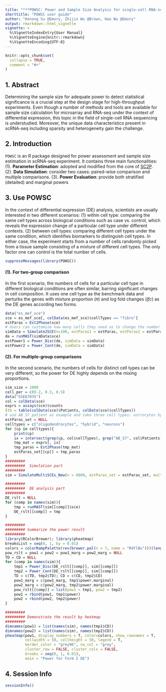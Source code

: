 ```yaml
---
title: "***POWSC: Power and Sample Size Analysis for single-cell RNA-seq***"
shorttitle: "POWSC user guide"
author: "Kenong Su @Emory, Zhijin Wu @Brown, Hao Wu @Emory"
output: rmarkdown::html_vignette
vignette: >
  %\VignetteIndexEntry{User Manual}
  %\VignetteEngine{knitr::rmarkdown}
  %\VignetteEncoding{UTF-8}
---
```


```r
knitr::opts_chunk$set(
  collapse = TRUE,
  comment = "#>"
)
```

\tableofcontents

\vspace{.1in}

## 1. Abstract
Determining the sample size for adequate power to detect statistical significance is a crucial step at the design stage for high-throughput experiments. Even though a number of methods and tools are available for sample size calculation for microarray and RNA-seq under the context of differential expression, this topic in the field of single-cell RNA sequencing is understudied. Moreover, the unique data characteristics present in scRNA-seq including sparsity and heterogeneity gain the challenge.

## 2. Introduction
`POWSC` is an R package designed for power assessment and sample size estimation in scRNA-seq experiment. It contains three main functionalities: 
(1). **Parameter Estimation**: adopted and modified from the core of [SC2P](https://github.com/haowulab/SC2P). 
(2). **Data Simulation**: consider two cases: paired-wise comparison and multiple comparisons. 
(3). **Power Evaluation**: provide both stratified (detailed) and marginal powers

## 3. Use POWSC
In the context of differential expression (DE) analysis, scientists are usually interested in two different scenarios: (1) within cell type: comparing the same cell types across biological conditions such as case vs. control, which reveals the expression change of a particular cell type under different contexts. (2) between cell types: comparing different cell types under the same condition, which identifies biomarkers to distinguish cell types. In either case, the experiment starts from a number of cells randomly picked from a tissue sample consisting of a mixture of different cell types. The only factor one can control is the total number of cells.


```r
suppressMessages(library(POWSC))
```
#### (1). For two-group comparison

In the first scenario, the numbers of cells for a particular cell type in different biological conditions are often similar, barring significant changes in cell composition. It uses one cell type as the benchmark data and perturbs the genes with mixture proportion ($\pi$) and log fold changes ($lfc$) as the DE genes according two forms. 

```r
data("es_mef_sce")
sce = es_mef_sce[, colData(es_mef_sce)$cellTypes == "fibro"]
estParas = Est2Phase(sce)
# Users can customize how many cells they need as to change the number of n. 
simData = Simulate2SCE(n=100, estParas1 = estParas, estParas2 = estParas)
de = runMAST(simData$sce)
estPower1 = Power_Disc(de, simData = simData)
estPower2 = Power_Cont(de, simData = simData)
```

#### (2). For multiple-group comparisons
In the second scenario, the numbers of cells for distinct cell types can be very different, so the power for DE highly depends on the mixing proportions.
```r
sim_size = 1000
cell_per = c(0.2, 0.3, 0.5)
data("GSE67835")
col = colData(sce)
exprs = assays(sce)$counts
(tb = table(colData(sce)$Patients, colData(sce)$cellTypes))
# use AB_S7 patient as example and take three cell types: astrocytes hybrid and neurons
estParas_set = NULL
celltypes = c("oligodendrocytes", "hybrid", "neurons")
for (cp in celltypes){
    print(cp)
    ix = intersect(grep(cp, col$cellTypes), grep("AB_S7", col$Patients))
    tmp_mat = exprs[, ix]
    tmp_paras = Est2Phase(tmp_mat)
    estParas_set[[cp]] = tmp_paras
}
######### 
#########  Simulation part
######### 
sim = SimulateMultiSCEs_New(n = 6000, estParas_set = estParas_set, multiProb = cell_per)

######### 
#########  DE analysis part
######### 
DE_rslt = NULL
for (comp in names(sim)){
    tmp = runMAST(sim[[comp]]$sce)
    DE_rslt[[comp]] = tmp
}

######### 
######### Summarize the power result
######### 
library(RColorBrewer); library(pheatmap)
breaksList = seq(0, 1, by = 0.01)
colors = colorRampPalette(rev(brewer.pal(n = 7, name = "RdYlBu")))(length(breaksList))
pow_rslt = pow1 = pow2 = pow1_marg = pow2_marg = NULL
TD = CD = NULL
for (comp in names(sim)){
    tmp1 = Power_Disc(DE_rslt[[comp]], sim[[comp]])
    tmp2 = Power_Cont(DE_rslt[[comp]], sim[[comp]])
    TD = c(TD, tmp2$TD); CD = c(CD, tmp2$CD)
    pow1_marg = c(pow1_marg, tmp1$power.marginal)
    pow2_marg = c(pow2_marg, tmp2$power.marginal)
    pow_rslt[[comp]] = list(pow1 = tmp1, pow2 = tmp2)
    pow1 = rbind(pow1, tmp1$power)
    pow2 = rbind(pow2, tmp2$power)
}

######### 
######### Demonstrate the result by heatmap
######### 
dimnames(pow1) = list(names(sim), names(tmp1$CD))
dimnames(pow2) = list(names(sim), names(tmp2$CD))
pheatmap(pow1, display_numbers = T, color=colors, show_rownames = T,
         cellwidth = 50, cellheight = 50, legend = T,
         border_color = "grey96", na_col = "grey",
         cluster_row = FALSE, cluster_cols = FALSE,
         breaks = seq(0, 1, 0.01),
         main = "Power for Form I DE")

```

## 4. Session Info
```r
sessionInfo()
```
